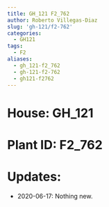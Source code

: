 ```yaml
---
title: GH_121 F2_762
author: Roberto Villegas-Diaz
slug: 'gh-121/f2-762'
categories:
  - GH121
tags:
  - F2
aliases:
  - gh_121-f2_762
  - gh-121-f2-762
  - gh121-f2762
---
```


# **House**: GH_121
# **Plant ID**: F2_762
# **Updates**: 
 - 2020-06-17: Nothing new.
